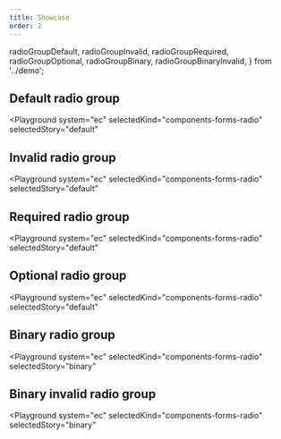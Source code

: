 ```yaml
---
title: Showcase
order: 2
---
```


  radioGroupDefault,
  radioGroupInvalid,
  radioGroupRequired,
  radioGroupOptional,
  radioGroupBinary,
  radioGroupBinaryInvalid,
} from '../demo';

## Default radio group

<Playground
  system="ec"
  selectedKind="components-forms-radio"
  selectedStory="default"
>
  <Html markup={radioGroupDefault} />
</Playground>

## Invalid radio group

<Playground
  system="ec"
  selectedKind="components-forms-radio"
  selectedStory="default"
>
  <Html markup={radioGroupInvalid} />
</Playground>

## Required radio group

<Playground
  system="ec"
  selectedKind="components-forms-radio"
  selectedStory="default"
>
  <Html markup={radioGroupRequired} />
</Playground>

## Optional radio group

<Playground
  system="ec"
  selectedKind="components-forms-radio"
  selectedStory="default"
>
  <Html markup={radioGroupOptional} />
</Playground>

## Binary radio group

<Playground
  system="ec"
  selectedKind="components-forms-radio"
  selectedStory="binary"
>
  <Html markup={radioGroupBinary} />
</Playground>

## Binary invalid radio group

<Playground
  system="ec"
  selectedKind="components-forms-radio"
  selectedStory="binary"
>
  <Html markup={radioGroupBinaryInvalid} />
</Playground>
